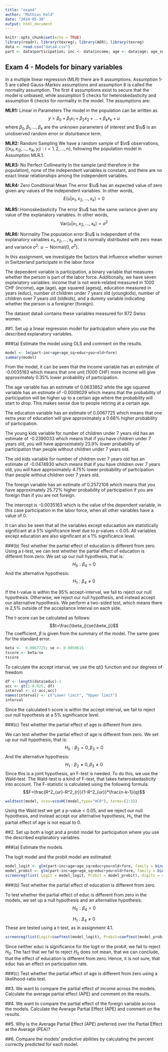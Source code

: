 ```yaml
---
title: "exam4"
author: "Mathias Kold"
date: "2024-05-30"
output: html_document
---
```


```r
knitr::opts_chunk$set(echo = TRUE)
library(readr); library(texreg); library(AER); library(texreg)
data <- read.csv("data4.csv")
part <- data$participation; inc <- data$income; age <- data$age; age_sq <- data$agesq; educ <- data$educ; you <- data$youngkids; old <- data$oldkids; fore <- data$foreign
```

## Exam 4 - Models for binary variables

In a multiple linear regression (MLR) there are 6 assumptions. Assumption 1-5 are called Gauss-Markov assumptions and assumption 6 is called the normality assumption. The first 4 assumptions exist to secure that the model is unbiased, while assumption 5 checks for heteroskedasticity and assumption 6 checks for normality in the model. The assumptions are:

**MLR1:** Linear in Parameters
The model in the population can be written as $$y = \beta_0 + \beta_1 x_1 + \beta_2 x_2 + \ldots + \beta_k x_k + u$$
where $\beta_0, \beta_1, \ldots, \beta_k$ are the unknown parameters of interest and $\u$ is an unobserved random error or disturbance term.

**MLR2:** Random Sampling
We have a random sample of $\n$ observations, $\{(x_{i1}, x_{i2}, \ldots, x_{ik}, y_i) : i = 1, 2, \ldots, n\}$, following the population model in Assumption MLR.1.

**MLR3:** No Perfect Collinearity
In the sample (and therefore in the population), none of the independent variables is constant, and there are no exact linear relationships among the independent variables.

**MLR4:** Zero Conditional Mean
The error $\u$ has an expected value of zero given any values of the independent variables. In other words, $$E(u | x_1, x_2, \ldots, x_k) = 0$$

**MLR5:** Homoskedasticity
The error $\u$ has the same variance given any value of the explanatory variables. In other words, $$\text{Var}(u | x_1, x_2, \ldots, x_k) = \sigma^2$$

**MLR6:** Normality
The population error $\u$ is independent of the explanatory variables $x_1, x_2, \ldots, x_k$ and is normally distributed with zero mean and variance $\sigma^2$: $u \sim \text{Normal}(0, \sigma^2)$.

In this assignment, we investigate the factors that influence whether women in Switzerland participate in the labor force

The dependent variable is participation, a binary variable that measures whether the person is part of the labor force. Additionally, we have seven explanatory variables: income that is not work-related measured in 1000 CHF (income), age (age), age squared (agesq), education measured in years (educ), number of children under 7 years old (youngkids), number of children over 7 years old (oldkids), and a dummy variable indicating whether the person is a foreigner (foreign).

The dataset data4 contains these variables measured for 872 Swiss women.

##1. Set up a linear regression model for participation where you use the described explanatory variables.

###(a) Estimate the model using OLS and comment on the results.
```r
model <- lm(part~inc+age+age_sq+educ+you+old+fore)
summary(model)
```
From the model, it can be seen that the income variable has an estimate of -0.0035163 which means that one unit (1000 CHF) more income will give approximately 0.35% lower probability of participation. 

The age variable has an estimate of 0.0633852 while the age squared variable has an estimate of -0.0009029 which means that the probability of participation will be higher up to a certain age where the probability will start to drop. This makes sense due to people retiring at a certain age.

The education variable has an estimate of 0.0067725 which means that one extra year of education will give approximately a 0.68% higher probability of participation.

The young kids variable for number of children under 7 years old has an estimate of -0.2390033 which means that if you have children under 7 years old, you will have approximately 23.9% lower probability of participation than people without children under 7 years old.

The old kids variable for number of children over 7 years old has an estimate of -0.0474930 which means that if you have children over 7 years old, you will have approximately 4.75% lower probability of participation than people without children over 7 years old.

The foreign variable has an estimate of 0.2572106 which means that you have approximately 25.72% higher probability of participation if you are foreign than if you are not foreign.

The intercept is -0.0035163 which is the value of the dependent variable, in this case participation in the labor force, when all other variables have a value of 0.

It can also be seen that all the variables except educaation are statistically significant at a 5% significance level due to p-values < 0.05. All variables except education are also significant at a 1% significance level.

###(b) Test whether the partial effect of education is different from zero.
Using a t-test, we can test whether the partial effect of education is different from zero. We set up our null hypothesis, that is:
$$H_0: \beta_4=0$$
And the alternative hypothesis:
$$H_1: \beta_4 \neq 0$$

If the t-value is within the 95% accept-interval, we fail to reject our null hypothesis. Otherwise, we reject our null hypothesis, and instead accept our alternative hypothesis. We perform a two-sided test, which means there is 2,5% outside of the acceptance interval on each side. 

The t-score can be calculated as follows:
$$t=\frac{\beta_j}{se(\beta_j)}$$
The coefficient, $\beta$ is given from the summary of the model. The same goes for the standard error.
```r
beta <-  0.0067725; se <- 0.0059615
tscore <- beta/se
tscore
```
To calculate the accept interval, we use the qt() function and our degrees of freedom
```r
df <- length(data$educ)-1
acc <- qt(1-0.025, df)
interval <- c(-acc,acc)
names(interval) <- c("Lower limit", "Upper limit")
interval
```
Since the calculated t-score is within the accept interval, we fail to reject our null hypothesis at a 5% significance level. 

###(c) Test whether the partial effect of age is different from zero.


We can test whether the partial effect of age is different from zero. We set up our null hypothesis, that is:
$$H_0: \beta_2=0, \beta_3=0$$
And the alternative hypothesis:
$$H_1: \beta_2 \neq 0, \beta_3 \neq 0$$
Since this is a joint hypothesis, an F-test is needed. To do this, we use the Wald-test. The Wald-test is a kind of F-test, that takes heteroskedasticity into account. The F-statistic is calculated using the following formula:
$$F=\frac{R^2_{ur}-R^2_{r}}{1-R^2_{ur}}*\frac{n-k-1}{q}$$

```r
waldtest(model, vcov=vcovHC(model,type="HC0"), terms=(2:3))
```
Using the Wald test we get a p-value < 0.05, and we reject our null hypothesis, and instead accept our alternative hypothesis, $H_1$, that the partial effect of age is not equal to 0.


##2. Set up both a logit and a probit model for participation where you use the described explanatory variables.

###(a) Estimate the models.

The logit model and the probit model are estimated:
```r
model_logit <- glm(part~inc+age+age_sq+educ+you+old+fore, family = binomial(link = "logit"))
model_probit <- glm(part~inc+age+age_sq+educ+you+old+fore, family = binomial(link = "probit"))
screenreg(list( Logit = model_logit, Probit = model_probit), digits = 4)
```


###(b) Test whether the partial effect of education is different from zero.

To test whether the partial effect of educ is different from zero in the models, we set up a null hypothesis and an alternative hypothesis:
$$H_0: \beta_4=0$$

$$H_1: \beta_4 \neq 0$$
These are tested using a t-test, as in assignment 4.1. 
```r
screenreg(list(Logit=coeftest(model_logit), Probit=coeftest(model_probit)),digits=4)
```
Since neither educ is significance for the logit or the probit, we fail to reject $H_0$. The fact that we fail to reject $H_0$ does not mean, that we can conclude, that the effect of education is different from zero. Hence, it is not sure, that educ has an effect on participation rate.


###(c) Test whether the partial effect of age is different from zero using a likelihood-ratio test.



##3. We want to compare the partial effect of income across the models. Calculate the average partial effect (APE) and comment on the results.



##4. We want to compare the partial effect of the foreign variable across the models. Calculate the Average Partial Effect (APE) and comment on the results.



##5. Why is the Average Partial Effect (APE) preferred over the Partial Effect at the Average (PEA)?



##6. Compare the models' predictive abilities by calculating the percent correctly predicted for each model.



